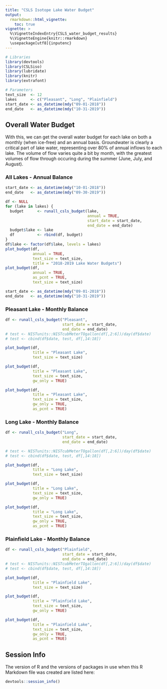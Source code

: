 ```yaml
---
title: "CSLS Isotope Lake Water Budget"
output: 
  rmarkdown::html_vignette:
    toc: true
vignette: >
  %\VignetteIndexEntry{CSLS_water_budget_results}
  %\VignetteEngine{knitr::rmarkdown}
  \usepackage[utf8]{inputenc}
---
```


```r
# Libraries
library(devtools)
library(CSLSiso)
library(lubridate)
library(knitr)
library(extrafont)

# Parameters
text_size  <- 12
lakes      <- c("Pleasant", "Long", "Plainfield")
start_date <- as_datetime(mdy("09-01-2018"))
end_date   <- as_datetime(mdy("10-31-2019"))

```

## Overall Water Budget
With this, we can get the overall water budget for each lake on both a monthly
(when ice-free) and an annual basis. Groundwater is clearly a critical part of
lake water, representing over 80% of annual inflows to each lake. The volume of
flow varies quite a bit by month, with the greatest volumes of flow through
occuring during the summer (June, July, and August).

### All Lakes - Annual Balance
```r
start_date <- as_datetime(mdy("10-01-2018"))
end_date   <- as_datetime(mdy("09-30-2019"))

df <- NULL
for (lake in lakes) {
  budget      <- runall_csls_budget(lake, 
                                    annual = TRUE, 
                                    start_date = start_date,
                                    end_date = end_date)
  budget$lake <- lake
  df          <- rbind(df, budget)
}
df$lake <- factor(df$lake, levels = lakes)
plot_budget(df, 
            annual = TRUE, 
            text_size = text_size,
            title = "2018-2019 Lake Water Budgets")
plot_budget(df, 
            annual = TRUE, 
            as_pcnt = TRUE, 
            text_size = text_size)

start_date <- as_datetime(mdy("09-01-2018"))
end_date   <- as_datetime(mdy("10-31-2019"))
```

### Pleasant Lake - Monthly Balance
```r
df <- runall_csls_budget("Pleasant", 
                         start_date = start_date, 
                         end_date = end_date)
# test <- NISTunits::NISTcubMeterTOgallon(df[,2:6])/day(df$date)
# test <- cbind(df$date, test, df[,14:18])

plot_budget(df, 
            title = "Pleasant Lake",
            text_size = text_size)
```

```r
plot_budget(df, 
            title = "Pleasant Lake",
            text_size = text_size,
            gw_only = TRUE)
```

```r
plot_budget(df, 
            title = "Pleasant Lake",
            text_size = text_size,
            gw_only = TRUE,
            as_pcnt = TRUE)
```

### Long Lake - Monthly Balance
```r
df <- runall_csls_budget("Long", 
                         start_date = start_date, 
                         end_date = end_date)

# test <- NISTunits::NISTcubMeterTOgallon(df[,2:6])/day(df$date)
# test <- cbind(df$date, test, df[,14:18])

plot_budget(df, 
            title = "Long Lake",
            text_size = text_size)
```

```r
plot_budget(df, 
            title = "Long Lake",
            text_size = text_size,
            gw_only = TRUE)
```

```r
plot_budget(df, 
            title = "Long Lake",
            text_size = text_size,
            gw_only = TRUE,
            as_pcnt = TRUE)
```

### Plainfield Lake - Monthly Balance
```r
df <- runall_csls_budget("Plainfield", 
                         start_date = start_date, 
                         end_date = end_date)
# test <- NISTunits::NISTcubMeterTOgallon(df[,2:6])/day(df$date)
# test <- cbind(df$date, test, df[,14:18])

plot_budget(df, 
            title = "Plainfield Lake",
            text_size = text_size)
```

```r
plot_budget(df, 
            title = "Plainfield Lake",
            text_size = text_size,
            gw_only = TRUE)
```

```r
plot_budget(df, 
            title = "Plainfield Lake",
            text_size = text_size,
            gw_only = TRUE,
            as_pcnt = TRUE)
```

## Session Info

The version of R and the versions of packages in use when this R Markdown file
was created are listed here:

```r
devtools::session_info()
```
